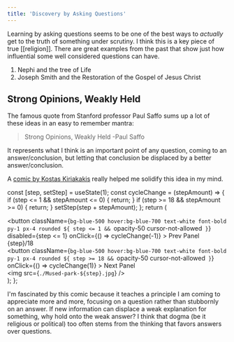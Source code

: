 ```yaml
---
title: 'Discovery by Asking Questions'
---
```



Learning by asking questions seems to be one of the best ways to _actually_ get to the truth of something under scrutiny. I think this is a key piece of true [[religion]]. There are great examples from the past that show just how influential some well considered questions can have.

1. Nephi and the tree of Life
2. Joseph Smith and the Restoration of the Gospel of Jesus Christ

## Strong Opinions, Weakly Held

The famous quote from Stanford professor Paul Saffo sums up a lot of these ideas in an easy to remember mantra:

> Strong Opinions, Weakly Held -Paul Saffo

It represents what I think is an important point of any question, coming to an answer/conclusion, but letting that conclusion be displaced by a better answer/conclusion.

A [comic by Kostas Kiriakakis](http://kiriakakis.net/comics/mused/a-day-at-the-park) really helped me solidify this idea in my mind.

  const [step, setStep] = useState(1);
  const cycleChange = (stepAmount) => {
    if (step <= 1 && stepAmount <= 0) {
      return;
    }
    if (step >= 18 && stepAmount >= 0) {
      return;
    }
    setStep(step + stepAmount);
  };
  return (
    <div>
      <div className="flex justify-between">
        <button
          className={`bg-blue-500 hover:bg-blue-700 text-white font-bold py-1 px-4 rounded ${
            step <= 1 && `opacity-50 cursor-not-allowed`
          }`}
          disabled={step <= 1}
          onClick={() => cycleChange(-1)}
        >
          Prev Panel
        </button>
        <div>{step}/18</div>
        <button
          className={`bg-blue-500 hover:bg-blue-700 text-white font-bold py-1 px-4 rounded ${
            step >= 18 && `opacity-50 cursor-not-allowed`
          }`}
          onClick={() => cycleChange(1)}
        >
          Next Panel
        </button>
      </div>
      <img src={`./Mused-park-${step}.jpg`} />
    </div>
  );
};

<Cycle />

I'm fascinated by this comic because it teaches a principle I am coming to appreciate more and more, focusing on a question rather than stubbornly on an answer. If new information can displace a weak explanation for something, why hold onto the weak answer? I think that dogma (be it religious or political) too often stems from the thinking that favors answers over questions.

